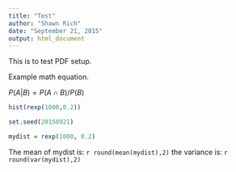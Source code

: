 ```yaml
---
title: "Test"
author: "Shawn Rich"
date: "September 21, 2015"
output: html_document
---
```


This is to test PDF setup.

Example math equation.

$P(A|B) = P(A \cap B)/P(B)$

```r
hist(rexp(1000,0.2))
```

```r
set.seed(20150921)

mydist = rexp(1000, 0.2)
```

The mean of mydist is: `r round(mean(mydist),2)` the variance is: `r round(var(mydist),2)`